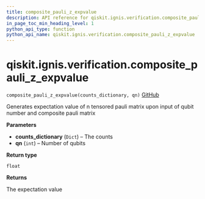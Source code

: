 ```yaml
---
title: composite_pauli_z_expvalue
description: API reference for qiskit.ignis.verification.composite_pauli_z_expvalue
in_page_toc_min_heading_level: 1
python_api_type: function
python_api_name: qiskit.ignis.verification.composite_pauli_z_expvalue
---
```


<span id="qiskit-ignis-verification-composite-pauli-z-expvalue" />

# qiskit.ignis.verification.composite\_pauli\_z\_expvalue

<span id="qiskit.ignis.verification.composite_pauli_z_expvalue" />

`composite_pauli_z_expvalue(counts_dictionary, qn)` [GitHub](https://github.com/qiskit-community/qiskit-ignis/tree/stable/0.5/qiskit/ignis/verification/entanglement/analysis.py "view source code")

Generates expectation value of n tensored pauli matrix upon input of qubit number and composite pauli matrix

**Parameters**

*   **counts\_dictionary** (`Dict`) – The counts
*   **qn** (`int`) – Number of qubits

**Return type**

`float`

**Returns**

The expectation value

